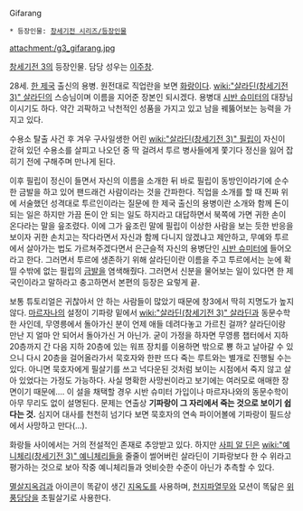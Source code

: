 Gifarang

 * 등장인물: [[창세기전 시리즈/등장인물]]

attachment:/g3_gifarang.jpg

[[창세기전 3]]의 등장인물. 담당 성우는 [[이주창]].

28세. [[한 제국]] 출신의 용병. 원전대로 직업란을 보면 [[화랑]]이다. [[wiki:"살라딘(창세기전 3)" 살라딘]]의 스승님이며 이름을 지어준 장본인 되시겠다. 용병대 [[시반 슈미터]]의 대장님이시기도 하다. 약간 괴팍하고 낙천적인 성품을 가지고 있고 남을 꿰뚫어보는 능력을 가지고 있다.

수용소 탈출 사건 후 겨우 구사일생한 어린 [[wiki:"살라딘(창세기전 3)" 필립]]이 자신이 갇혀 있던 수용소를 살피고 나오던 중 딱 걸려서 투르 병사들에게 쫓기다 정신을 잃어 잡히기 전에 구해주며 만나게 된다.

이후 필립이 정신이 들면서 자신의 이름을 소개한 뒤 바로 필립이 동방인이라기에 순수한 금발을 하고 있어 팬드래건 사람이라는 것을 간파한다. 직업을 소개를 할 때 진짜 위에 서술했던 성격대로 투르인이라는 질문에 한 제국 출신의 용병이란 소개와 함께 돈이 되는 일은 하지만 가끔 돈이 안 되는 일도 하지라고 대답하면서 북쪽에 가면 귀한 손이 온다라는 말을 읖조렸다. 이에 그가 읖조린 말에 필립이 이상한 사람을 보는 듯한 반응을 보이자 귀한 손치고는 작다라면서 자신과 함께 다니지 않겠냐고 제안하고, 무예와 투르에서 살아가는 법도 가르쳐주겠다면서 은근슬적 자신의 용병단인 [[시반 슈미터]]에 들어오라고 한다. 그러면서 투르에 생존하기 위해 살라딘이란 이름을 주고 투르에서는 눈에 확 띨 수밖에 없는 필립의 [[금발]]을 염색해줬다. 그러면서 신분을 물어보는 일이 있다면 한 제국인이라고 말하라고 충고하면서 본편의 등장은 요렇게 끝.

보통 튜토리얼은 귀찮아서 안 하는 사람들이 많았기 때문에 창3에서 딱히 지명도가 높지 않다. [[마르자나]]의 설정이 기파랑 밑에서 [[wiki:"살라딘(창세기전 3)" 살라딘]]과 동문수학한 사인데, 무영릉에서 돌아가신 분이 언제 애들 데려다놓고 가르친 걸까? 살라딘이랑 만난 지 얼마 안 되어서 돌아가신 거 아닌가. 굳이 가정을 하자면 무영릉 챕터에서 지하 20층까지 간 다음 지하 20층에 있는 워프 장치를 이용하면 밖으로 뿅 하고 날아갈 수 있으니 다시 20층을 걸어올라가서 묵호자와 한판 뜨다 죽는 루트와는 별개로 진행될 수는 있다. 아니면 묵호자에게 필살기를 쓰고 넉다운된 것처럼 보이는 시점에서 죽지 않고 살아 있었다는 가정도 가능하다. 사실 명확한 사망씬이라고 보기에는 여러모로 애매한 장면이기 때문에.... 이 설을 채택할 경우 시반 슈미터 가입이나 마르자나와의 동문수학이 아무 무리도 없이 설명된다. 문제는 연출상 '''기파랑이 그 자리에서 죽는 것으로 보이기 쉽다는 것.''' 심지어 대사를 천천히 넘기다 보면 묵호자의 연속 파이어볼에 기파랑이 필드상에서 사망하고 만다(...). 

화랑들 사이에서는 거의 전설적인 존재로 추앙받고 있다. 하지만 [[사피 알 딘]]은 [[wiki:"예니체리(창세기전 3)" 예니체리]]들을 줄줄이 썰어버린 살라딘이 기파랑보다 한 수 위라고 평가하는 것으로 보아 작중 예니체리들과 엇비슷한 수준이 아닌가 추측할 수 있다.

[[멸살지옥검]]과 아이콘이 똑같이 생긴 [[지옥도]]를 사용하며, [[천지파열무]]와 모션이 똑닮은 [[위풍당당]]을 초필살기로 사용한다.

